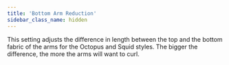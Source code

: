 ```yaml
---
title: 'Bottom Arm Reduction'
sidebar_class_name: hidden
---
```


This setting adjusts the difference in length between the top and the bottom fabric of the arms for the Octopus and Squid styles.
The bigger the difference, the more the arms will want to curl.
